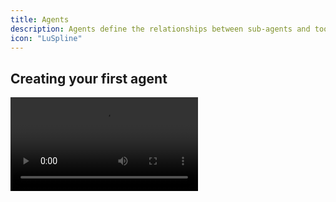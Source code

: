 ```yaml
---
title: Agents
description: Agents define the relationships between sub-agents and tools.
icon: "LuSpline"
---
```


## Creating your first agent

<Video src="/videos/create-an-agent.mp4" />

1. Go to the Agents tab in the left sidebar. Then select "Create Agent".

2. After you create a new agent, it will start with a default sub-agent. Add prompt to the sub-agent, which is a mandatory field.

<Note>
  To delete a sub-agent, click on the sub-agent box and then hit the backspace key.
</Note>

The following are configurable options for the sub-agent through the Visual Builder:

| Parameter             | Type   | Required | Description                                                                                                                  |
| --------------------- | ------ | -------- | ---------------------------------------------------------------------------------------------------------------------------- |
| `name`                | string | Yes      | Human-readable name for the sub-agent                                                                                        |
| `description`         | string | No       | Brief description of the sub-agent's purpose and capabilities                                                                |
| `prompt`              | string | Yes      | Detailed behavior guidelines and system prompt for the sub-agent                                                             |
| `model`               | string | No       | AI model identifier (e.g., "anthropic/claude-sonnet-4-20250514") Choose a model that you prefer                              |
| `providerOptions`     | object | No       | Model-specific configuration options (temperature, maxTokens, etc.)                                                          |
| `Data components`     | object | No       | Data components that the sub-agent can use. See [Data Components](/visual-builder/structured-outputs/data-components) for details               |
| `Artifact components` | array  | No       | Artifact components that the sub-agent can use. See [Artifact Components](/visual-builder/structured-outputs/artifact-components) for details   |

### Agent Prompt

You can configure an agent-level prompt that gets automatically added to all sub-agents in your agent. This provides consistent context and behavior guidelines across your entire sub-agent network.

**To add an agent prompt:**

1. Click on the agent settings/configuration area
2. Add your agent prompt in the "Agent Prompt" field
3. This prompt will be injected into each sub-agent's system prompt

**Example uses:**

- Company-wide policies and tone guidelines
- Domain-specific context that applies to all sub-agents
- Consistent behavior rules across the sub-agent network

## Trying the agent

To try the agent, first save the agent by clicking the "Save changes" button in the top right corner.

Then, click the "Try it" button in the top right corner and type into the chat input.

<Video src="/videos/try-an-agent.mp4" />

## Adding tools

Tools are used to perform actions in the agent. You can create MCP tools in the Visual Builder, see the [MCP Servers](/visual-builder/tools/mcp-servers) page for more information.

Once you have a tool, add the tool to the agent by dragging and dropping the MCP tool box into the agent.

To connect the tool to the sub-agent, click on connector at the top of the MCP tool box, and then drag the connector to the sub-agent. A line will appear, indicating that the tool is connected to the sub-agent.

<Video src="/videos/add-tool-vb.mp4" />

<Note>
  To delete a tool, click on the tool box and then hit the backspace key.
</Note>

## Adding sub-agents

Sub-agents are specialized sub-agents that handle specific tasks within your main sub-agent's workflow. They allow you to delegate focused responsibilities to separate sub-agents with their own prompt and capabilities.

To add a sub-agent:

1. Drag and drop a sub-agent box from the toolbar into the agent
2. Configure the sub-agent with its own prompt and settings
3. Connect it to the parent sub-agent by clicking the connector at the top of the sub-agent box and dragging it to the main sub-agent

When connected, a line will appear showing the relationship between the sub-agents.

<Video src="/videos/add-sub-agent-vb.mp4" />

## Adding data components

Data components are used to render rich UI components directly in the chat. Before adding a data component you will first need to create a data component, see the [Data Components](/visual-builder/structured-outputs/data-components) page for more information.

Then, add the data component to your sub-agent by clicking on the sub-agent box, and then selecting which data components you want to add.

## Adding artifact components

To create artifact components, see the [Artifact Components](/visual-builder/structured-outputs/artifact-components) page for details.

Add the artifact component to your sub-agent by clicking on the sub-agent box in the agent, then selecting which artifact components you want to add.

When the sub-agent uses tools or delegates to other sub-agents, artifacts will be automatically created according to your defined schema, capturing the source and content of each interaction.
